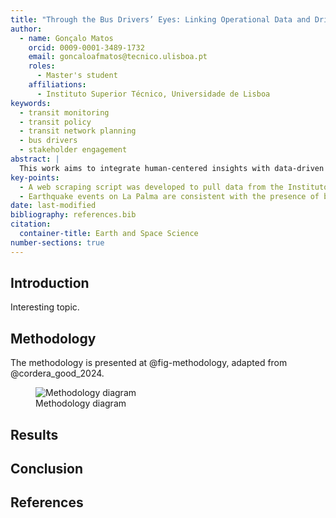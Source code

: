 ```yaml
---
title: "Through the Bus Drivers’ Eyes: Linking Operational Data and Drivers’ Perspectives to Network Monitoring and Planning"
author:
  - name: Gonçalo Matos
    orcid: 0009-0001-3489-1732
    email: goncaloafmatos@tecnico.ulisboa.pt
    roles:
      - Master's student
    affiliations:
      - Instituto Superior Técnico, Universidade de Lisboa
keywords:
  - transit monitoring
  - transit policy
  - transit network planning
  - bus drivers
  - stakeholder engagement
abstract: |
  This work aims to integrate human-centered insights with data-driven approaches. To do so, it starts by studying the drivers’ views on the operation, considering different contexts: urban and inter-urban networks on high and low density areas. 
key-points:
  - A web scraping script was developed to pull data from the Instituto Geogràphico Nacional into a machine-readable form for analysis
  - Earthquake events on La Palma are consistent with the presence of both mantle and crustal reservoirs.
date: last-modified
bibliography: references.bib
citation:
  container-title: Earth and Space Science
number-sections: true
---
```


## Introduction

Interesting topic.

## Methodology {#sec-data-methods}

The methodology is presented at @fig-methodology, adapted from @cordera_good_2024.

![Methodology diagram](images/methodology.jpg){#fig-methodology}


## Results


## Conclusion

## References {.unnumbered}

:::{#refs}

:::
